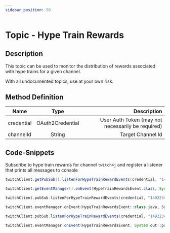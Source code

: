 ```yaml
---
sidebar_position: 50
---
```



# Topic - Hype Train Rewards

## Description

This topic can be used to monitor the distribution of rewards associated with hype trains for a given channel.

With all undocumented topics, use at your own risk.

## Method Definition

| Name          | Type      | Description  |
| ------------- |:---------:| -----------------:|
| credential | OAuth2Credential | User Auth Token (may not necessarily be required) |
| channelId | String | Target Channel Id |

## Code-Snippets

Subscribe to hype train rewards for channel `twitch4j` and register a listener that prints all messages to console

<Tabs groupId="code">
<TabItem value="java" label="Java">

```java
twitchClient.getPubSub().listenForHypeTrainRewardEvents(credential, "149223493");

twitchClient.getEventManager().onEvent(HypeTrainRewardsEvent.class, System.out::println);
```

</TabItem>
<TabItem value="kotlin" label="Kotlin">

```kotlin
twitchClient.pubSub.listenForHypeTrainRewardEvents(credential, "149223493")

twitchClient.eventManager.onEvent(HypeTrainRewardsEvent::class.java, System.out::println)
```

</TabItem>
<TabItem value="groovy" label="Groovy">

```groovy
twitchClient.pubSub.listenForHypeTrainRewardEvents(credential, "149223493")

twitchClient.eventManager.onEvent(HypeTrainRewardsEvent, System.out::println)
```

</TabItem>
</Tabs>
